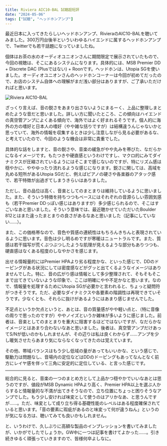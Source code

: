 ```yaml
---
title: Riviera AIC10-BAL 試聴超短評
date: "2024-05-06"
tags: ["試聴", "ヘッドホンアンプ"]
---
```


最近日本に入ってきたらしいヘッドホンアンプ、RivieraのAIC10-BALを聴いてみました。300万円台後半といういわゆるハイエンドに属するヘッドホンアンプで、Twitterでも若干話題になっていましたね。

個体はお茶の水のオーディオユニオンさんに期間限定で展示されていたもので、今回の視聴は、そこにあるシステムになります。具体的には、MSB Premier DD + Discrete DAC (Plusではない) + Roonです。ヘッドホンは、Utopia SGを使いました。オーディオユニオンさんのヘッドホンコーナーは今回が初めてだったので、お店のシステム自体への理解がまだ浅い部分はありますが、ご了承いただければと思います。

![Riviera AIC10-BAL](/images/posts/20240506_riviera.webp)

ざっくり言えば、音の鋭さをあまり出さないようにまるーく、上品に整理しまとめたような音だと思いました。詳しい方に聞いたところ、この傾向はハイエンドの真空管アンプによくある傾向で、海外ではよく好まれるそうです。個人的に海外の方の嗜好と日本人の嗜好（やや雑な括りですが）は結構違うんじゃないかと思っていて、海外の情報を収集するときは少し注意しながら見る必要があるな、と考えていたので、今回のような機会は非常に貴重でした。

具体的な話をしますと、音の鋭さや、音楽の緩急がやや丸みを帯びた、なだらかになるイメージです。もたつきや硬直感というわけですし、マクロ的にみてダイナミクスが圧縮されているようにはそこまで感じないのですが、特にリズム感は穏やかに、ややゆったり流れるような感じになります。鋭さに関しては、高域を丸める短所があるUtopia SGだと、例えばピアノの硬さや各楽器のアタック感で、若干特徴が出過ぎてしまうきらいはありました。

ただし、音の品位は高く、音楽としてのまとまりは維持しているように思いました。また、そういう特徴を持ちつつもベースにはそれぞれの音源らしい雰囲気感も（若干Premier DDっぽい感じはありますが）多少感じられるので、そこはすごいなあと思いました。そういう意味では、最近聴かせていただいたBoulder 812とはまた違ったまとまりの良さがあるなあと思いました（記事にしていない……）。

また、この価格帯なので、音色や質感の連続性はもちろんきちんと表現されているように思います。音色は少し明るめですが寒暖はニュートラルです。また、質感は若干描写が荒くぶつぶつしたような肌理が見えるような部分もありつつも、硬直感はなくある程度のしなやかさを感じます。

出せる情報量的にはPremier HPAより劣る程度かな、といった感じで、DDのドーピングがある状況にしては密度感などがグッと出てくるようなイメージはありませんでした。特に、音の広がり感は情報として多少整理されて、そもそもそこまで出てきていないような印象で、ここは明確にやや不足かなと思います。なので、情報量を処理するためにUtopia SGが必要かと言われると、ちょっと疑問符がつきそうです。ただ、必要なダイナミクスや各要素の階調性は再現できていそうです。少なくとも、それらに抜けがあるようにはあまり感じませんでした。

不足点というか欠点というと、あとは、音の質量感がやや軽い点と、（特に音像の周りで思ったのですが）ややノイズというか雑味が多いように感じました。前者は、音楽としてのまとまりを重大に阻害するほどではないですが、なだらかなイメージとはあまり合わないなあと思いました。後者は、真空管アンプだけあってS/Nが低いのかもしれませんが、その辺りは私は良くわからず……アンプを少し暖気させたらあまり気にならなくなってきたのは覚えています。

その他、帯域バランスはもう少し低域の量があってもいいかな、という感じで、駆動力は問題なし、音場内の定位などはDDのドーピングもあってなんとなく前方にレイヤ感を伴って三角に安定的に定位している、と言った感じです。

---

総合的に見ると、音楽の一つのまとめ方として上品かつ穏やかでいいなあとは思うのですが、値段がMSB Dynamic HPAより高く、Premier HPA以上を選ぶ人からすると情報量的な不満が出てきそうなので、立ち位置にちょっと困りそうなアンプでした。もう少し安ければ味変として使うのはアリかなあ、と思うんですが……。ただ、味変として成り立ち得る基礎性能のレベルはある程度確保されていると思います。「音の要素に瑕疵があるのと味変って何が違うねん」というのが気になる方は、聴いてみても良いかもしれません。

と、いうわけで、久しぶりに高額な製品のインプレッションを書いてみましたが、いかがでしたでしょうか。GW中に一つは記事を書けてよかった……。引き続きゆるく頑張っていきますので、皆様何卒よしなに。
